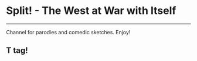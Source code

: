 # Split! - The West at War with Itself

---


Channel for parodies and comedic sketches. Enjoy!

## T tag!



